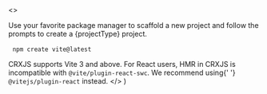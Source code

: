 
  <>
    <p>
      Use your favorite package manager to scaffold a new project and follow the
      prompts to create a {projectType} project.
    </p>
    <pre>
      <code>npm create vite@latest</code>
    </pre>
    <Admonition type='info' title='Compatibility'>
      CRXJS supports Vite 3 and above. For React users, HMR in CRXJS is
      incompatible with <code>@vite/plugin-react-swc</code>. We recommend using{' '}
      <code>@vitejs/plugin-react</code> instead.
    </Admonition>
  </>
)
